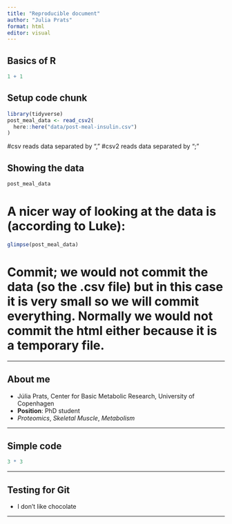 ```yaml
---
title: "Reproducible document"
author: "Julia Prats"
format: html
editor: visual
---
```


## Basics of R

```r
1 + 1
```
## Setup code chunk

```r
library(tidyverse)
post_meal_data <- read_csv2(
  here::here("data/post-meal-insulin.csv")
)

```

#csv reads data separated by ","
#csv2 reads data separated by ";"

## Showing the data 

```r
post_meal_data
```

# A nicer way of looking at the data is (according to Luke): 

```r
glimpse(post_meal_data)

```

# Commit; we would not commit the data (so the .csv file) but in this case it is very small so we will commit everything. Normally we would not commit the html either because it is a temporary file. 

---

## About me
- Júlia Prats, Center for Basic Metabolic Research, University of Copenhagen
- **Position**: PhD student
- *Proteomics*, *Skeletal Muscle*, *Metabolism*

---

## Simple code
```r
3 * 3
```
---

## Testing for Git
- I don't like chocolate 

---



